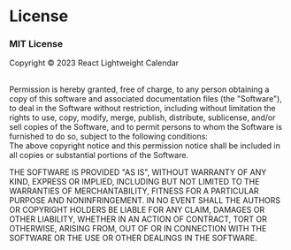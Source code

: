 # License

### MIT License

Copyright © 2023 React Lightweight Calendar

<br />
Permission is hereby granted, free of charge, to any person obtaining a copy of this software and associated
documentation files (the "Software"), to deal in the Software without restriction, including without
limitation the rights to use, copy, modify, merge, publish, distribute, sublicense, and/or sell copies
of the Software, and to permit persons to whom the Software is furnished to do so, subject to the following
conditions:
<br />
The above copyright notice and this permission notice shall be included in all copies or substantial
portions of the Software.
<br />

THE SOFTWARE IS PROVIDED "AS IS", WITHOUT WARRANTY OF ANY KIND, EXPRESS OR IMPLIED, INCLUDING BUT NOT LIMITED TO THE WARRANTIES OF MERCHANTABILITY, FITNESS FOR A PARTICULAR PURPOSE AND NONINFRINGEMENT. IN NO EVENT SHALL THE AUTHORS OR COPYRIGHT HOLDERS BE LIABLE FOR ANY CLAIM, DAMAGES OR OTHER LIABILITY, WHETHER IN AN ACTION OF CONTRACT, TORT OR OTHERWISE, ARISING FROM, OUT OF OR IN CONNECTION WITH THE SOFTWARE OR THE USE OR OTHER DEALINGS IN THE SOFTWARE.
